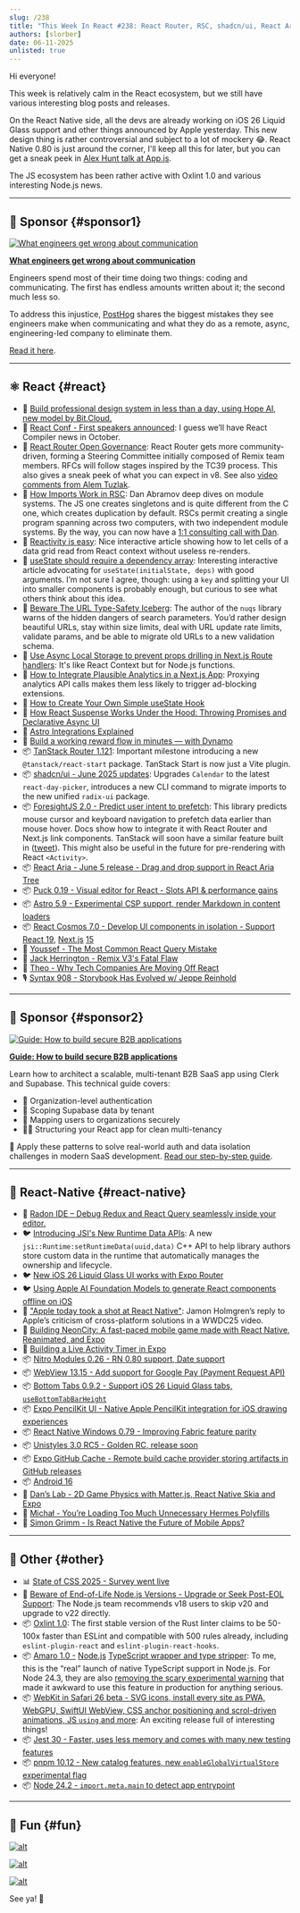 ```yaml
---
slug: /238
title: "This Week In React #238: React Router, RSC, shadcn/ui, React Aria, TanStack, ForesightJS, Cosmos | iOS 26, JSI, Nitro, WebView, Windows, Tabs, PencilKit | Node, Oxlint, Amaro, Jest, WebKit, pnpm"
authors: [slorber]
date: 06-11-2025
unlisted: true
---
```


Hi everyone!

This week is relatively calm in the React ecosystem, but we still have various interesting blog posts and releases.

On the React Native side, all the devs are already working on iOS 26 Liquid Glass support and other things announced by Apple yesterday. This new design thing is rather controversial and subject to a lot of mockery 😂. React Native 0.80 is just around the corner, I'll keep all this for later, but you can get a sneak peek in [Alex Hunt talk at App.js](https://www.youtube.com/live/UTaJlqhTk2g?t=6520s).

The JS ecosystem has been rather active with Oxlint 1.0 and various interesting Node.js news.

<!-- truncate -->


<Support />

---

## 💸 Sponsor {#sponsor1}

[![What engineers get wrong about communication](/emails/issues/238/getwrong.jpg)](https://go.posthog.com/twir-jun11)

**[What engineers get wrong about communication](https://go.posthog.com/twir-jun11)**

Engineers spend most of their time doing two things: coding and communicating. The first has endless amounts written about it; the second much less so.

To address this injustice, [PostHog](https://go.posthog.com/twir-jun11-ph) shares the biggest mistakes they see engineers make when communicating and what they do as a remote, async, engineering-led company to eliminate them.

[Read it here](https://go.posthog.com/twir-jun11).

---

## ⚛️ React {#react}

- 💸 [Build professional design system in less than a day, using Hope AI, new model by Bit.Cloud.](https://bit.cloud/solutions/design-systems?utm_source=ThisWeekInReact&campaign=DesignSystem)
- 🦋 [React Conf \- First speakers announced](https://bsky.app/profile/react.dev/post/3lqxleaezcs2p): I guess we’ll have React Compiler news in October.
- 📣 [React Router Open Governance](https://remix.run/blog/rr-governance): React Router gets more community-driven, forming a Steering Committee initially composed of Remix team members. RFCs will follow stages inspired by the TC39 process. This also gives a sneak peek of what you can expect in v8. See also [video comments from Alem Tuzlak](https://www.youtube.com/watch?v=qh2TRkNnyVw).
- 📜 [How Imports Work in RSC](https://overreacted.io/how-imports-work-in-rsc/): Dan Abramov deep dives on module systems. The JS one creates singletons and is quite different from the C one, which creates duplication by default. RSCs permit creating a single program spanning across two computers, with two independent module systems. By the way, you can now have a [1:1 consulting call with Dan](https://overreacted.io/im-doing-a-little-consulting/).
- 📜 [Reactivity is easy](https://romgrk.com/posts/reactivity-is-easy/): Nice interactive article showing how to let cells of a data grid read from React context without useless re-renders.
- 📜 [useState should require a dependency array](https://bikeshedd.ing/posts/use_state_should_require_a_dependency_array/): Interesting interactive article advocating for `useState(initialState, deps)` with good arguments. I’m not sure I agree, though: using a `key` and splitting your UI into smaller components is probably enough, but curious to see what others think about this idea.
- 📜 [Beware The URL Type-Safety Iceberg](https://nuqs.47ng.com/blog/beware-the-url-type-safety-iceberg): The author of the `nuqs` library warns of the hidden dangers of search parameters. You’d rather design beautiful URLs, stay within size limits, deal with URL update rate limits, validate params, and be able to migrate old URLs to a new validation schema.
- 📜 [Use Async Local Storage to prevent props drilling in Next.js Route handlers](https://www.nico.fyi/blog/async-local-storage-to-prevent-props-drilling): It's like React Context but for Node.js functions.
- 📜 [How to Integrate Plausible Analytics in a Next.js App](https://mxd.codes/articles/how-to-integrate-plausible-analytics-in-a-next-js-app-without-getting-blocked): Proxying analytics API calls makes them less likely to trigger ad-blocking extensions.
- 📜 [How to Create Your Own Simple useState Hook](https://www.deepintodev.com/blog/how-to-create-your-own-simple-use-state-hook)
- 📜 [How React Suspense Works Under the Hood: Throwing Promises and Declarative Async UI](https://www.epicreact.dev/how-react-suspense-works-under-the-hood-throwing-promises-and-declarative-async-ui-plbrh)
- 📜 [Astro Integrations Explained](https://lou.gg/blog/astro-integrations-explained)
- 💸 [Build a working reward flow in minutes — with Dynamo](https://whitelabel-loyalty.com/products/dynamo/?utm_source=email&utm_medium=newsletter&utm_campaign=react)
- 📦 [TanStack Router 1.121](https://github.com/TanStack/router/discussions/2863#discussioncomment-13104960): Important milestone introducing a new `@tanstack/react-start` package. TanStack Start is now just a Vite plugin.
- 📦 [shadcn/ui \- June 2025 updates](https://ui.shadcn.com/docs/changelog): Upgrades `Calendar` to the latest `react-day-picker`, introduces a new CLI command to migrate imports to the new unified `radix-ui` package.
- 📦 [ForesightJS 2.0 \- Predict user intent to prefetch](https://foresightjs.com/): This library predicts mouse cursor and keyboard navigation to prefetch data earlier than mouse hover. Docs show how to integrate it with React Router and Next.js link components. TanStack will soon have a similar feature built in ([tweet](https://x.com/tannerlinsley/status/1908723776650355111)). This might also be useful in the future for pre-rendering with React `<Activity>`.
- 📦 [React Aria \- June 5 release \- Drag and drop support in React Aria Tree](https://react-spectrum.adobe.com/releases/2025-06-05.html)
- 📦 [Puck 0.19 \- Visual editor for React \- Slots API & performance gains](https://puckeditor.com/blog/puck-019)
- 📦 [Astro 5.9 \- Experimental CSP support, render Markdown in content loaders](https://astro.build/blog/astro-590/)
- 📦 [React Cosmos 7.0 \- Develop UI components in isolation \- Support React 19,](https://github.com/react-cosmos/react-cosmos/releases/tag/v7.0.0) [Next.js](http://Next.js) [15](https://github.com/react-cosmos/react-cosmos/releases/tag/v7.0.0)
- 🎥 [Youssef \- The Most Common React Query Mistake](https://www.youtube.com/watch?v=JVcZLEFaC2M)
- 🎥 [Jack Herrington \- Remix V3's Fatal Flaw](https://www.youtube.com/watch?v=5SPqO6NR_Bg)
- 🎥 [Theo \- Why Tech Companies Are Moving Off React](https://www.youtube.com/watch?v=HBpOzj-iBUg)
- 🎙️ [Syntax 908 \- Storybook Has Evolved w/ Jeppe Reinhold](https://syntax.fm/show/908/storybook-has-evolved-w-jeppe-reinhold)

<SubscribeFormEmbed placement="middle" />

---

## 💸 Sponsor {#sponsor2}

[![Guide: How to build secure B2B applications](/emails/issues/238/LinkedInReddit.jpg)](https://go.clerk.com/vKxY0Sv)

**[Guide: How to build secure B2B applications](https://go.clerk.com/vKxY0Sv)**

Learn how to architect a scalable, multi-tenant B2B SaaS app using Clerk and Supabase. This technical guide covers:

- 🔐 Organization-level authentication
- 👥 Scoping Supabase data by tenant
- 🧩 Mapping users to organizations securely
- 🧑‍💻 Structuring your React app for clean multi-tenancy

🚀 Apply these patterns to solve real-world auth and data isolation challenges in modern SaaS development. [Read our step-by-step guide](https://go.clerk.com/vKxY0Sv).

---

## 📱 React-Native {#react-native}

- 💸 [Radon IDE – Debug Redux and React Query seamlessly inside your editor.](https://ide.swmansion.com/?utm_source=thisweekinreact.com)
- 🐦 [Introducing JSI's New Runtime Data APIs](https://x.com/tmikov/status/1932149053116313703): A new `jsi::Runtime:setRuntimeData(uuid,data)` C++ API to help library authors store custom data in the runtime that automatically manages the ownership and lifecycle.
- 🐦 [New iOS 26 Liquid Glass UI works with Expo Router](https://x.com/Baconbrix/status/1932194950403232110)
- 🐦 [Using Apple AI Foundation Models to generate React components offline on iOS](https://x.com/Baconbrix/status/1932385006321860909)
- 🧵 ["Apple today took a shot at React Native"](https://x.com/jamonholmgren/status/1932200003096990131): Jamon Holmgren’s reply to Apple’s criticism of cross-platform solutions in a WWDC25 video.
- 📜 [Building NeonCity: A fast-paced mobile game made with React Native, Reanimated, and Expo](https://expo.dev/blog/mobile-game-development-with-expo)
- 📜 [Building a Live Activity Timer in Expo](https://tarikpinarci.com/blog/expo-live-activity-timer)
- 📦 [Nitro Modules 0.26 \- RN 0.80 support, Date support](https://github.com/mrousavy/nitro/releases/tag/v0.26.0)
- 📦 [WebView 13.15 \- Add support for Google Pay (Payment Request API)](https://github.com/react-native-webview/react-native-webview/releases/tag/v13.15.0)
- 📦 [Bottom Tabs 0.9.2 \- Support iOS 26 Liquid Glass tabs, `useBottomTabBarHeight`](https://github.com/callstackincubator/react-native-bottom-tabs/releases/tag/react-native-bottom-tabs%400.9.2)
- 📦 [Expo PencilKit UI \- Native Apple PencilKit integration for iOS drawing experiences](https://github.com/tarikfp/expo-pencilkit-ui)
- 📦 [React Native Windows 0.79 \- Improving Fabric feature parity](https://github.com/microsoft/react-native-windows/releases/tag/react-native-windows_v0.79.0)
- 📦 [Unistyles 3.0 RC5 \- Golden RC, release soon](https://github.com/jpudysz/react-native-unistyles/releases/tag/v3.0.0-rc.5)
- 📦 [Expo GitHub Cache \- Remote build cache provider storing artifacts in GitHub releases](https://github.com/Robert27/expo-github-cache)
- 📦 [Android 16](https://blog.google/products/android/android-16/)
- 🎥 [Dan’s Lab \- 2D Game Physics with Matter.js, React Native Skia and Expo](https://www.youtube.com/watch?v=fxxaOu6pLnU)
- 🎥 [Michał \- You’re Loading Too Much Unnecessary Hermes Polyfills](https://www.youtube.com/watch?v=_Yo1kHz7h_I)
- 🎥 [Simon Grimm \- Is React Native the Future of Mobile Apps?](https://www.youtube.com/watch?v=r9pmtMmbHus)

---

## 🔀 Other {#other}

- 📊 [State of CSS 2025 \- Survey went live](https://survey.devographics.com/en-US/survey/state-of-css/2025)
- 📜 [Beware of End-of-Life Node.js Versions \- Upgrade or Seek Post-EOL Support](https://nodejs.org/en/blog/announcements/node-18-eol-support): The Node.js team recommends v18 users to skip v20 and upgrade to v22 directly.
- 📦 [Oxlint 1.0](https://oxc.rs/blog/2025-06-10-oxlint-stable): The first stable version of the Rust linter claims to be 50-100x faster than ESLint and compatible with 500 rules already, including `eslint-plugin-react` and `eslint-plugin-react-hooks`.
- 📦 [Amaro 1.0 \-](https://github.com/nodejs/amaro/releases/tag/v1.0.0) [Node.js](http://Node.js) [TypeScript wrapper and type stripper](https://github.com/nodejs/amaro/releases/tag/v1.0.0): To me, this is the “real” launch of native TypeScript support in Node.js. For Node 24.3, they are also [removing the scary experimental warning](https://github.com/nodejs/node/pull/58643) that made it awkward to use this feature in production for anything serious.
- 📦 [WebKit in Safari 26 beta \- SVG icons, install every site as PWA, WebGPU, SwiftUI WebView, CSS anchor positioning and scrol-driven animations, JS `using` and more](https://webkit.org/blog/16993/news-from-wwdc25-web-technology-coming-this-fall-in-safari-26-beta/): An exciting release full of interesting things!
- 📦 [Jest 30 \- Faster, uses less memory and comes with many new testing features](https://jestjs.io/blog/2025/06/04/jest-30)
- 📦 [pnpm 10.12 \- New catalog features, new `enableGlobalVirtualStore` experimental flag](https://github.com/pnpm/pnpm/releases/tag/v10.12.1)
- 📦 [Node 24.2 \- `import.meta.main` to detect app entrypoint](https://nodejs.org/en/blog/release/v24.2.0)

---

## 🤭 Fun {#fun}

[![alt](/emails/issues/238/meme.jpg)](https://x.com/thekitze/status/1932132390937530421)

[![alt](/emails/issues/238/meme2.jpg)](https://x.com/cedric_dev/status/1932553258121457808)

[![alt](/emails/issues/238/meme3.jpg)](https://x.com/thymikee/status/1932123405459075466)

See ya! 👋
